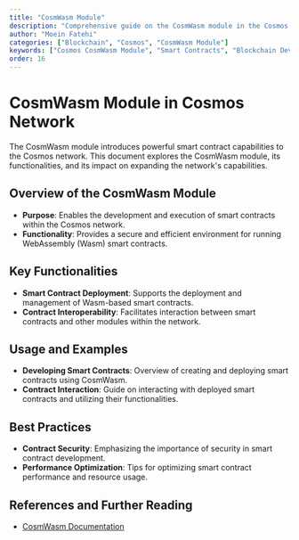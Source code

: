 ```yaml
---
title: "CosmWasm Module"
description: "Comprehensive guide on the CosmWasm module in the Cosmos network, detailing its role in facilitating smart contract development and execution."
author: "Moein Fatehi"
categories: ["Blockchain", "Cosmos", "CosmWasm Module"]
keywords: ["Cosmos CosmWasm Module", "Smart Contracts", "Blockchain Development", "Cosmos Network"]
order: 16
---
```


# CosmWasm Module in Cosmos Network

The CosmWasm module introduces powerful smart contract capabilities to the Cosmos network. This document explores the CosmWasm module, its functionalities, and its impact on expanding the network's capabilities.

## Overview of the CosmWasm Module
- **Purpose**: Enables the development and execution of smart contracts within the Cosmos network.
- **Functionality**: Provides a secure and efficient environment for running WebAssembly (Wasm) smart contracts.

## Key Functionalities
- **Smart Contract Deployment**: Supports the deployment and management of Wasm-based smart contracts.
- **Contract Interoperability**: Facilitates interaction between smart contracts and other modules within the network.

## Usage and Examples
- **Developing Smart Contracts**: Overview of creating and deploying smart contracts using CosmWasm.
- **Contract Interaction**: Guide on interacting with deployed smart contracts and utilizing their functionalities.

## Best Practices
- **Contract Security**: Emphasizing the importance of security in smart contract development.
- **Performance Optimization**: Tips for optimizing smart contract performance and resource usage.

## References and Further Reading
- [CosmWasm Documentation](https://docs.cosmwasm.com/)

